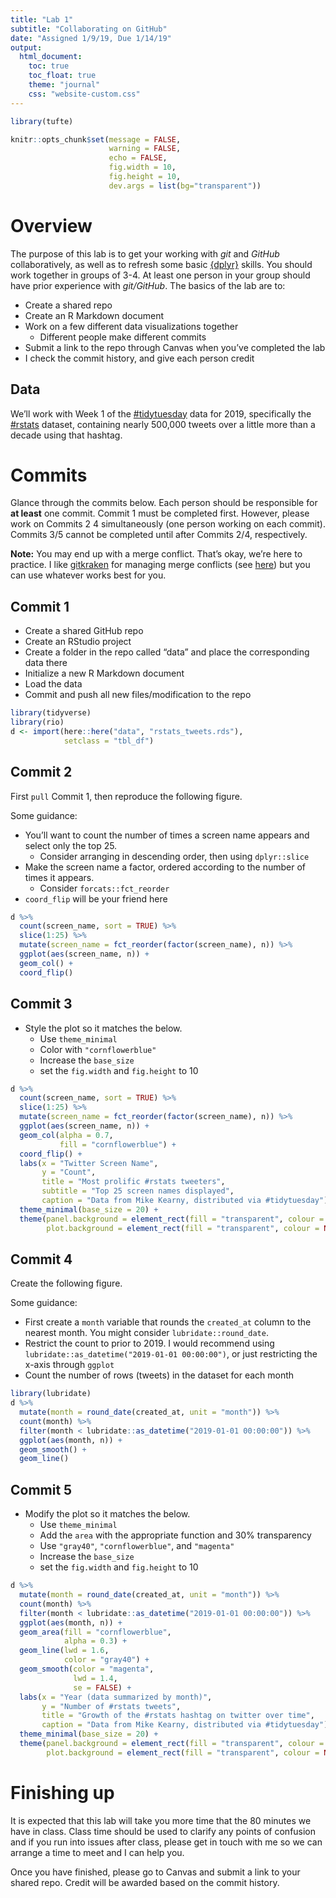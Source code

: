 ```yaml
---
title: "Lab 1"
subtitle: "Collaborating on GitHub"
date: "Assigned 1/9/19, Due 1/14/19"
output:
  html_document: 
    toc: true
    toc_float: true
    theme: "journal"
    css: "website-custom.css"
---
```


```r
library(tufte)

knitr::opts_chunk$set(message = FALSE,
                      warning = FALSE,
                      echo = FALSE,
                      fig.width = 10,
                      fig.height = 10,
                      dev.args = list(bg="transparent"))
```

# Overview
The purpose of this lab is to get your working with *git* and *GitHub*
collaboratively, as well as to refresh some basic 
[{dplyr}](https://dplyr.tidyverse.org) skills. You should
work together in groups of 3-4. At least one person in your group should have
prior experience with *git/GitHub*. The basics of the lab are to:

* Create a shared repo
* Create an R Markdown document
* Work on a few different data visualizations together
  + Different people make different commits
* Submit a link to the repo through Canvas when you've completed the lab
* I check the commit history, and give each person credit

## Data
We'll work with Week 1 of the [#tidytuesday](https://twitter.com/search?q=%23tidytuesday&src=tyah) 
data for 2019, specifically the 
[#rstats](https://twitter.com/search?q=%23rstats&src=typd)
dataset, containing nearly 500,000 tweets over a little more than a decade using
that hashtag. 

# Commits {.tabset}

Glance through the commits below. Each person should be responsible for **at least**
one commit. Commit 1 must be completed first. However, please work on Commits 2
4 simultaneously (one person working on each commit). Commits 3/5
cannot be completed until after Commits 2/4, respectively.

**Note:** You may end up with a merge conflict. That's okay, we're here to 
practice. I like [gitkraken](https://www.gitkraken.com) for managing merge
conflicts (see [here](https://blog.axosoft.com/merge-conflict-tool/)) but you 
can use whatever works best for you.

## Commit 1

* Create a shared GitHub repo
* Create an RStudio project
* Create a folder in the repo called "data" and place the corresponding data there
* Initialize a new R Markdown document
* Load the data
* Commit and push all new files/modification to the repo

```r
library(tidyverse)
library(rio)
d <- import(here::here("data", "rstats_tweets.rds"),
            setclass = "tbl_df") 
```

## Commit 2
First `pull` Commit 1, then reproduce the following figure. 

Some guidance:

* You'll want to count the number of times a screen name appears and select
  only the top 25.
  + Consider arranging in descending order, then using `dplyr::slice`
* Make the screen name a factor, ordered according to the number of times
  it appears.
  + Consider `forcats::fct_reorder`
* `coord_flip` will be your friend here

```r
d %>% 
  count(screen_name, sort = TRUE) %>% 
  slice(1:25) %>% 
  mutate(screen_name = fct_reorder(factor(screen_name), n)) %>% 
  ggplot(aes(screen_name, n)) +
  geom_col() +
  coord_flip() 
```

## Commit 3
* Style the plot so it matches the below. 
  + Use `theme_minimal`
  + Color with `"cornflowerblue"`
  + Increase the `base_size`
  + set the `fig.width` and `fig.height` to 10

```r
d %>% 
  count(screen_name, sort = TRUE) %>% 
  slice(1:25) %>% 
  mutate(screen_name = fct_reorder(factor(screen_name), n)) %>% 
  ggplot(aes(screen_name, n)) +
  geom_col(alpha = 0.7,
           fill = "cornflowerblue") +
  coord_flip() +
  labs(x = "Twitter Screen Name",
       y = "Count",
       title = "Most prolific #rstats tweeters",
       subtitle = "Top 25 screen names displayed",
       caption = "Data from Mike Kearny, distributed via #tidytuesday") +
  theme_minimal(base_size = 20) +
  theme(panel.background = element_rect(fill = "transparent", colour = NA),
        plot.background = element_rect(fill = "transparent", colour = NA))
```

## Commit 4
Create the following figure. 

Some guidance:

* First create a `month` variable that rounds the `created_at` column to 
  the nearest month. You might consider `lubridate::round_date`.
* Restrict the count to prior to 2019. I would recommend using 
  `lubridate::as_datetime("2019-01-01 00:00:00")`, or just restricting the x-axis
  through `ggplot`
* Count the number of rows (tweets) in the dataset for each month

```r
library(lubridate)
d %>% 
  mutate(month = round_date(created_at, unit = "month")) %>% 
  count(month) %>%
  filter(month < lubridate::as_datetime("2019-01-01 00:00:00")) %>% 
  ggplot(aes(month, n)) +
  geom_smooth() +
  geom_line()
```

## Commit 5
* Modify the plot so it matches the below. 
  + Use `theme_minimal`
  + Add the `area` with the appropriate function and 30% transparency
  + Use `"gray40"`, `"cornflowerblue"`, and `"magenta"`
  + Increase the `base_size`
  + set the `fig.width` and `fig.height` to 10

```r
d %>% 
  mutate(month = round_date(created_at, unit = "month")) %>% 
  count(month) %>%
  filter(month < lubridate::as_datetime("2019-01-01 00:00:00")) %>% 
  ggplot(aes(month, n)) +
  geom_area(fill = "cornflowerblue",
            alpha = 0.3) +
  geom_line(lwd = 1.6, 
            color = "gray40") +
  geom_smooth(color = "magenta",
              lwd = 1.4,
              se = FALSE) +
  labs(x = "Year (data summarized by month)",
       y = "Number of #rstats tweets",
       title = "Growth of the #rstats hashtag on twitter over time",
       caption = "Data from Mike Kearny, distributed via #tidytuesday") +
  theme_minimal(base_size = 20) +
  theme(panel.background = element_rect(fill = "transparent", colour = NA),
        plot.background = element_rect(fill = "transparent", colour = NA))

```

# Finishing up
It is expected that this lab will take you more time that the 80 minutes we have
in class. Class time should be used to clarify any points of confusion
and if you run into issues after class, please get in touch with me so we can
arrange a time to meet and I can help you.

Once you have finished, please go to Canvas and submit a link to your shared
repo. Credit will be awarded based on the commit history.